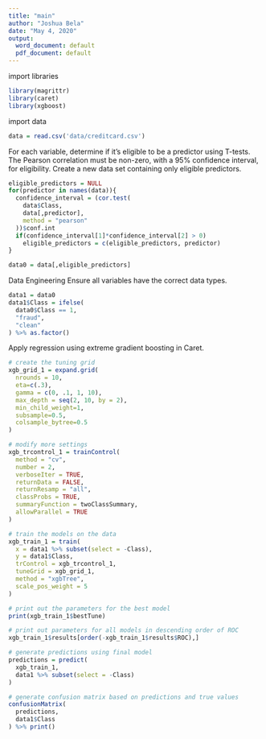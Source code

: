 ---
title: "main"
author: "Joshua Bela"
date: "May 4, 2020"
output:
  word_document: default
  pdf_document: default
---

import libraries
```{r}
library(magrittr)
library(caret)
library(xgboost)

```

import data
```{r}
data = read.csv('data/creditcard.csv')

```

For each variable, determine if it's eligible to be a predictor using T-tests.
The Pearson correlation must be non-zero, with a 95% confidence interval, for eligibility.
Create a new data set containing only eligible predictors.
```{r}
eligible_predictors = NULL
for(predictor in names(data)){
  confidence_interval = (cor.test(
    data$Class,
    data[,predictor],
    method = "pearson"
  ))$conf.int
  if(confidence_interval[1]*confidence_interval[2] > 0)
    eligible_predictors = c(eligible_predictors, predictor)
}

data0 = data[,eligible_predictors]

```

Data Engineering
Ensure all variables have the correct data types.
```{r}
data1 = data0
data1$Class = ifelse(
  data0$Class == 1,
  "fraud",
  "clean"
) %>% as.factor()

```

Apply regression using extreme gradient boosting in Caret.
```{r}
# create the tuning grid
xgb_grid_1 = expand.grid(
  nrounds = 10,
  eta=c(.3),
  gamma = c(0, .1, 1, 10),
  max_depth = seq(2, 10, by = 2),
  min_child_weight=1,
  subsample=0.5,
  colsample_bytree=0.5
)

# modify more settings
xgb_trcontrol_1 = trainControl(
  method = "cv",
  number = 2,
  verboseIter = TRUE,
  returnData = FALSE,
  returnResamp = "all",                                                        # save losses across all models
  classProbs = TRUE,                                                           # set to TRUE for AUC to be computed
  summaryFunction = twoClassSummary,
  allowParallel = TRUE
)

# train the models on the data
xgb_train_1 = train(
  x = data1 %>% subset(select = -Class),
  y = data1$Class,
  trControl = xgb_trcontrol_1,
  tuneGrid = xgb_grid_1,
  method = "xgbTree",
  scale_pos_weight = 5
)

# print out the parameters for the best model
print(xgb_train_1$bestTune)

# print out parameters for all models in descending order of ROC
xgb_train_1$results[order(-xgb_train_1$results$ROC),]

# generate predictions using final model
predictions = predict(
  xgb_train_1,
  data1 %>% subset(select = -Class)
)

# generate confusion matrix based on predictions and true values
confusionMatrix(
  predictions,
  data1$Class
) %>% print()

```